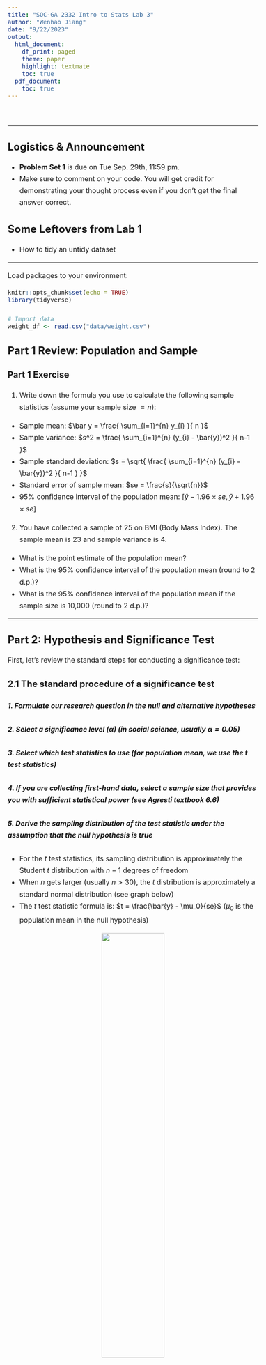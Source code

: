 ```yaml
---
title: "SOC-GA 2332 Intro to Stats Lab 3"
author: "Wenhao Jiang"
date: "9/22/2023"
output:
  html_document:
    df_print: paged
    theme: paper
    highlight: textmate
    toc: true
  pdf_document: 
    toc: true
---
```



<style type="text/css">

body{ 

    font-size: 16px;
    line-height: 1.7em;
    <!-- text-align: justify; -->

}

blockquote {
    padding: 10px 20px;
    margin: 0 0 20px;
    font-size: 16px;
    border: solid 1px;
}

h1 { font-size: 32px; }

h2 { font-size: 24px; }

h3 { font-size: 20px; }

</style>

<br>

---

## Logistics & Announcement

- **Problem Set 1** is due on Tue Sep. 29th, 11:59 pm. 
- Make sure to comment on your code. You will get credit for demonstrating your thought process even if you don't get the final answer correct. 

## Some Leftovers from Lab 1

- How to tidy an untidy dataset

---

Load packages to your environment: 

```r
knitr::opts_chunk$set(echo = TRUE)
library(tidyverse)

# Import data
weight_df <- read.csv("data/weight.csv")
```

## Part 1 Review: Population and Sample

### Part 1 Exercise

1. Write down the formula you use to calculate the following sample statistics (assume your sample size $= n$): 
  + Sample mean: $\bar y = \frac{ \sum_{i=1}^{n} y_{i} }{ n }$
  + Sample variance: $s^2 = \frac{ \sum_{i=1}^{n} (y_{i} - \bar{y})^2 }{ n-1 }$
  + Sample standard deviation: $s = \sqrt{ \frac{ \sum_{i=1}^{n} (y_{i} - \bar{y})^2 }{ n-1 } }$
  + Standard error of sample mean: $se = \frac{s}{\sqrt{n}}$
  + 95% confidence interval of the population mean: $[\bar{y} - 1.96 \times se, \bar{y} + 1.96 \times se]$

2. You have collected a sample of 25 on BMI (Body Mass Index). The sample mean is 23 and sample variance is 4. 
  + What is the point estimate of the population mean?
  + What is the 95% confidence interval of the population mean (round to 2 d.p.)? 
  + What is the 95% confidence interval of the population mean if the sample size is 10,000 (round to 2 d.p.)?  
  
---

## Part 2: Hypothesis and Significance Test

First, let's review the standard steps for conducting a significance test:

### 2.1 The standard procedure of a significance test

##### 1. Formulate our research question in the null and alternative hypotheses 

##### 2. Select a significance level ($\alpha$) (in social science, usually $\alpha = 0.05$)

##### 3. Select which test statistics to use (for **population mean**, we use the ***t* test statistics**)

##### 4. If you are collecting first-hand data, select a sample size that provides you with sufficient statistical power (see Agresti textbook 6.6)

##### 5. Derive the **sampling distribution of the test statistic** under the assumption that **the null hypothesis is true** 
* For the *t* test statistics, its sampling distribution is approximately the Student *t* distribution with $n−1$ degrees of freedom  
* When $n$ gets larger (usually $n > 30$), the *t* distribution is approximately a standard normal distribution (see graph below)  
* The *t* test statistic formula is: $t = \frac{\bar{y} - \mu_0}{se}$ ($\mu_0$ is the population mean in the null hypothesis)  

<p align="center">
![](graph/t_dist.png){width=50%}
</p>  

##### **6a. Derive the critical value of *t* and your rejection region according to the null hypothesis**
* The critical value of *t* is the value beyond which we will regard our observed *t* as "unusual"

* The rejection region will be $(-\infty, -\text{|critical_t|}) \cup (\text{|critical_t|}, \infty)$.

* For samples with a $df \geq 100$, the critical value of *t* is **1.96** for a significance level at 0.05. The rejection region is  $(-\infty, -1.96) \cup (1.96, \infty)$

* For samples with a $df \leq 100$, you can use the "t Distribution Critical Values" table in your textbook to find out the critical value and rejection region:   

  + For a **two-tailed test** that have a significance level at $0.05$, we find values from the **$t_{.025}$** column  
  
  + For a **one-tailed test** that have a significance level at $0.05$, we find values from the **$t_{.050}$** column 

* You can also use the `qt()` function in R to find out the critical value:  

  + To find out critical value of t for a **two-tailed test**, use `qt(p = 0.5*your_alpha, df = your_degree_of_freedom)`  
  
  + To find out critical value of t for a **one-tailed test**, use `qt(p = your_alpha, df = your_degree_of_freedom)`  
  
  + *Note*: the `qt()` function is the quantile function for the Student t distribution in base R that gives the t value based on the percentile you input  
  
  
<p align="center">
![](graph/agresti_5.5.png){width=70%}
</p>  

##### **6b. Alternatively, you can calculate the P-value of your observed *t* statistic**
* P-value is the probability that the test statistic equals to (or is more extreme than) what we observed  

  + To find out the **two-tail P-value**, use `2*pt(q = observed_t, df = your_degree_of_freedom, lower.tail = FALSE)`  
  
  + To find out the **one-tail P-value**, use `pt(q = observed_t, df = your_degree_of_freedom, lower.tail = FALSE)`
  
<p align="center">
![](graph/agresti_6.3.png){width=70%}
</p>  
        
<p align="center">
![](graph/agresti_6.4.png){width=70%}
</p>  
  

##### 7. Make a conclusion about whether to reject the null hypothesis  
  
- You can use this [online tool](https://www.geogebra.org/m/b85v7zww) to visualize a t-test  

--- 

### Part 2.1 Exercise

With $\mu_0 = 0$, $\bar{y} = 1.54$, sample $n = 27$, $s = 3.25$, derive:  
  (1) The *t* test statistic  
  (2) The critical value of *t* given $H_0$ is true  
  (3) Your rejection region  
  (4) P-value  
  (5) Your conclusion of the significance test  
  
```r
    
# You can code your answer here

```   

---

### 2.2 One-sample t-test using R

* When do you use one-sample t-test? 

* R provides a simple function `t.test()` to perform hypothesis testing using the *t* test statistics 

* For example, the data object `weight_df` we just imported records the weight change of anorexic patients who went through therapy programs, and we want to know whether these therapies are effective.

```r
# Check data
head(weight_df)
```

* Before performing any statistical test, it will be useful to (1) check the descriptive statistics and (2) plot the variables of interest. 

```r

# Check descriptive statistics of all variables
summary(weight_df)

# Plot histogram and density curve
weight_df %>%
  ggplot(aes(x = change, y=..density..)) +
  geom_histogram(binwidth = 1, fill = "grey", color = "black") +
  geom_density() +
  labs(title = "Distribution of Weight Change") +
  theme_classic()

```

* We test: 
$$H_0: \mu_{\text{change}} = 0$$ 
(the mean weight change is 0) against: 
$$H_{\text{a1}}: \mu_{\text{change}} \neq 0$$ 
(the mean weight change is not 0, a two-tailed test),  
and: 
$$H_{\text{a2}}: \mu_{\text{change}} > 0$$ 
(the mean weight change is larger than 0, a one-tailed test),  
using the following code:

```r

# Mean of weight change
mean(weight_df$change)


# ---- One sample two-tail t-test ---- 
two_tail_t <- t.test(         
  weight_df$change,           # the sample value vector that you want to test
  mu = 0,                     # mean given by your null hypothesis
  alternative = "two.sided",  # direction of alternative hypothesis
  conf.level = 0.95           # significance level
  )

## Extract test statistic
two_tail_t$statistic

## Extract p-value
two_tail_t$p.value

## Extract the confidence interval of the mean
two_tail_t$conf.int

## Display full result
two_tail_t


# ---- One sample one-tail t-test ---- 
t.test(weight_df$change, mu = 0, alternative = "greater", conf.level = 0.95)
```

---

### Part 2.2 Exercise

The institution that offers therapy programs to the anorexic patients claims that their treatment will lead to a weight increase of 4 lbs. Use the `weight_df` data and with $\alpha = 0.05$, perform both a two-tailed and a one-tailed test:
  $$H_0: \mu_{\text{change}} = 4$$
<p align="center">
against
</p>   
  
  $$H_{\text{a1}}: \mu_{\text{change}} \neq 4 \text{   and    } H_{\text{a2}}: \mu_{\text{change}} < 4 $$  
Report your hypothesis testing result. *Hint:* Make sure you put correct arguments for your `t.test()` function! (Are you testing for "two.sided", "less", or "greater"? What's your `mu`?) 

```r

# You can code your answer here

```

---


## Part 3: Comparing the Mean of Two Groups (Two-sample t-test)

### 3.1 Two independent samples

In the case of comparing the mean of two independent samples, we follow the same procedures as the one sample t-test, except the maths for finding the *t* test statistics change. We will not review all the formulas here. Please review lecture slides and the textbook. 

Using R, we can perform a two-sample t-test by using the same `t.test()` function but adding a second sample mean vector. 

For example, in treating anorexic patients, three different therapies are used. We can plot a boxplot to visualize how weight changes differ across these therapies.
```r
# Box plot
weight_df %>%
  ggplot(aes(x = therapy, y = change)) +
  geom_boxplot() +
  geom_point(shape = 1, alpha = 0.7) +
  labs(title = "Weight Changes by Therapy Program",
       y = "weight change") +
  theme_classic()

```

It looks like therapy f tends to result in a higher weight increase compared to other therapies. Let's use a two-sample t-test to see if the mean weight change in therapy f is statistically different from that in therapy c:

$$H_0: \mu_f - \mu_c = 0$$ 
<p align="center">
against
</p>  

$$H_{a}:\mu_f - \mu_c \ne 0$$

```r
# Filter data for each therapy
weight_f <- weight_df %>% filter(therapy == "f")
weight_c <- weight_df %>% filter(therapy == "c")

# ---- Two-group independent two-tailed t-test ---- 
t.test(
  x = weight_f$change,          # mean value vector from the first sample
  y = weight_c$change,          # mean value vector from the second sample
  mu = 0,   
  # mean difference given by your null hypothesis
  alternative = "two.sided"     # direction of alternative hypothesis
)
```

*Note:* The degrees of freedom of the t-distribution will be $n_0 + n_1 - 2$ **if the population variance of the two groups is equal**. This is often not a very realistic scenario. Out of this reason the Welch's approximation (which we will not define here, but can be found [here](https://en.wikipedia.org/wiki/Welch%27s_t-test) if you are curious) is often used for the degrees of freedom of the $t$ distribution. This is, in fact, the default option in the `t.test()` function that we use in R.

### 3.2 Two dependent samples

In fact, our example in the one-sample t-test in Part 2 is a two dependent sample t-test. For two dependent sample t-test, you can always create a new variable equal to the difference between the two dependent samples, like what we did in Part 2; or you can use the `t.test()` function and set the argument `paired = TRUE`.

For example, in the `weight_df` data, if we want to test whether the mean weight before the treatment is different from the mean weight after the treatment:
$$H_0: \mu_{\text{before}} - \mu_{\text{after}}  = 0$$ 
<p align="center">
against
</p>  
$$H_{a}: \mu_{\text{before}} - \mu_{\text{after}} \ne 0$$

```r
# ---- Two-group dependent two-tailed t-test ---- 
t.test(         
  x = weight_df$before,       # mean value vector from the first sample
  y = weight_df$after,        # mean value vector from the second sample
  mu = 0,                     # mean difference given by your null hypothesis
  paired = TRUE,              # dependent samples
  alternative = "two.sided",  # direction of alternative hypothesis
  conf.level = 0.95           # significance level
  )

```

---

### Part 3 Exercise  

Perform a two-sample two-tailed t-test for the difference between therapy b and c:

$$H_0: \mu_b - \mu_c = 0$$ 
<p align="center">
against
</p>  
$$H_{a}:\mu_b - \mu_c \ne 0$$

```r

# You can code your answer here

```

  
---


    
    
    
